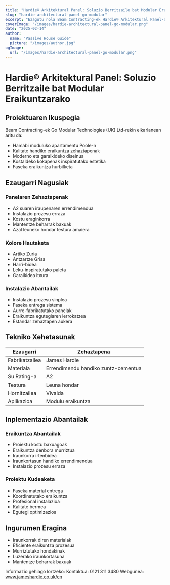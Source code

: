 ```yaml
---
title: "Hardie® Arkitektural Panel: Soluzio Berritzaile bat Modular Eraikuntzarako"
slug: "hardie-architectural-panel-go-modular"
excerpt: "Ezagutu nola Beam Contracting-ek Hardie® Arkitektural Panel-a erabili zuen Pooleko bere proiektu modularretan, su segurtasun eta iraunkortasun abantailak eskainiz."
coverImage: "/images/hardie-architectural-panel-go-modular.png"
date: "2025-02-14"
author:
  name: "Passive House Guide"
  picture: "/images/author.jpg"
ogImage:
  url: "/images/hardie-architectural-panel-go-modular.png"
---
```


# Hardie® Arkitektural Panel: Soluzio Berritzaile bat Modular Eraikuntzarako

## Proiektuaren Ikuspegia

Beam Contracting-ek Go Modular Technologies (UK) Ltd-rekin elkarlanean aritu da:

- Hamabi moduluko apartamentu Poole-n
- Kalitate handiko eraikuntza zehaztapenak
- Moderno eta garaikideko diseinua
- Kostaldeko kokapenak inspiratutako estetika
- Faseka eraikuntza hurbilketa

## Ezaugarri Nagusiak

### Panelaren Zehaztapenak
- A2 suaren iraupenaren errendimendua
- Instalazio prozesu erraza
- Kostu eraginkorra
- Mantentze beharrak baxuak
- Azal leuneko hondar testura amaiera

### Kolore Hautaketa
- Artiko Zuria
- Antzartze Grisa
- Harri-bidea
- Leku-inspiratutako paleta
- Garaikidea itxura

### Instalazio Abantailak
- Instalazio prozesu sinplea
- Faseka entrega sistema
- Aurre-fabrikatutako panelak
- Eraikuntza egutegiaren lerrokatzea
- Estandar zehaztapen aukera

## Tekniko Xehetasunak

| Ezaugarri | Zehaztapena |
|-----------|-------------|
| Fabrikatzailea | James Hardie |
| Materiala | Errendimendu handiko zuntz-cementua |
| Su Rating-a | A2 |
| Testura | Leuna hondar |
| Hornitzailea | Vivalda |
| Aplikazioa | Modulu eraikuntza |

## Inplementazio Abantailak

### Eraikuntza Abantailak
- Proiektu kostu baxuagoak
- Eraikuntza denbora murriztua
- Iraunkorra irtenbidea
- Iraunkortasun handiko errendimendua
- Instalazio prozesu erraza

### Proiektu Kudeaketa
- Faseka material entrega
- Koordinatutako eraikuntza
- Profesional instalazioa
- Kalitate bermea
- Egutegi optimizazioa

## Ingurumen Eragina

- Iraunkorrak diren materialak
- Eficiente eraikuntza prozesua
- Murriztutako hondakinak
- Luzerako iraunkortasuna
- Mantentze beharrak baxuak

Informazio gehiago lortzeko:
Kontaktua: 0121 311 3480
Webgunea: www.jameshardie.co.uk/en